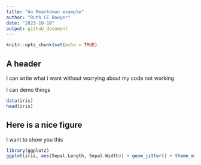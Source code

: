 ```yaml
---
title: "An Rmarkdown example"
author: "Ruth CE Bowyer"
date: "2023-10-10"
output: github_document
---
```



```r
knitr::opts_chunk$set(echo = TRUE)
```

## A header 

I can write what i want without worrying about my code not working 

I can demo things

```r

data(iris)
head(iris)

```

## Here is a nice figure

I want to show you this 


```r
library(ggplot2)
ggplot(iris, aes(Sepal.Length, Sepal.Width)) + geom_jitter() + theme_minimal()

```

